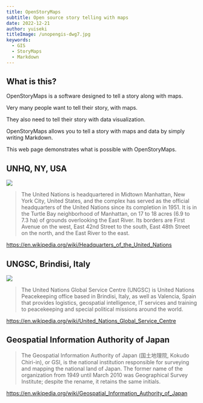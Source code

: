 ```yaml
---
title: OpenStoryMaps
subtitle: Open source story telling with maps
date: 2022-12-21
author: yuiseki
titleImage: /unopengis-dwg7.jpg
keywords:
  - GIS
  - StoryMaps
  - Markdown
---
```



## What is this?

OpenStoryMaps is a software designed to tell a story along with maps.

Very many people want to tell their story, with maps.

They also need to tell their story with data visualization.

OpenStoryMaps allows you to tell a story with maps and data by simply writing Markdown.

This web page demonstrates what is possible with OpenStoryMaps.

## UNHQ, NY, USA

<div class="section-background">
  <div class="section-background-overlay"></div>
  <img src="/UNHQ_NYC.jpg" />
</div>

<StaticMap
  style="https://tile.openstreetmap.jp/styles/osm-bright/style.json"
  longitude={-73.968056}
  latitude={40.749444}
  zoom={15}
/>

> The United Nations is headquartered in Midtown Manhattan, New York City, United
> States, and the complex has served as the official headquarters of the United Nations
> since its completion in 1951. It is in the Turtle Bay neighborhood of Manhattan,
> on 17 to 18 acres (6.9 to 7.3 ha) of grounds overlooking the East River. Its borders
> are First Avenue on the west, East 42nd Street to the south, East 48th Street on
> the north, and the East River to the east.

https://en.wikipedia.org/wiki/Headquarters_of_the_United_Nations

## UNGSC, Brindisi, Italy

<div class="section-background">
  <div class="section-background-overlay"></div>
  <img src="/UNGSC_Logo.png" />
</div>

<StaticMap
  style="https://tile.openstreetmap.jp/styles/osm-bright/style.json"
  longitude={17.9466719}
  latitude={40.6494882}
  zoom={17}
/>

> The United Nations Global Service Centre (UNGSC) is United Nations Peacekeeping office
> based in Brindisi, Italy, as well as Valencia, Spain that provides logistics, geospatial
> intelligence, IT services and training to peacekeeping and special political missions
> around the world.

https://en.wikipedia.org/wiki/United_Nations_Global_Service_Centre

## Geospatial Information Authority of Japan

<StaticMap
  style="https://tile.openstreetmap.jp/styles/osm-bright/style.json"
  longitude={140.084583}
  latitude={36.104583}
  zoom={15}
/>

> The Geospatial Information Authority of Japan (国土地理院, Kokudo Chiri-in), or GSI, is
> the national institution responsible for surveying and mapping the national land of Japan.
> The former name of the organization from 1949 until March 2010 was Geographical Survey Institute;
> despite the rename, it retains the same initials.

https://en.wikipedia.org/wiki/Geospatial_Information_Authority_of_Japan

